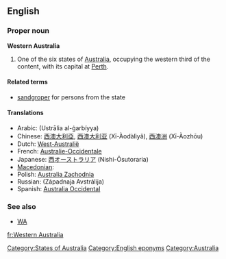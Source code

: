 {{wikipedia}}
==English==

===Proper noun===
'''Western Australia'''

# One of the six states of [[Australia]], occupying the western third of the content, with its capital at [[Perth]].

====Related terms====
* [[sandgroper]] {{italbrac|colloquial}} for persons from the state

====Translations====
* Arabic: {{Arab|[[أستراليا الغربية]]}} (Ustrālia al-ġarbíyya) {{f}}
* Chinese: [[西澳大利亞]], [[西澳大利亚]] (Xī-Àodàlìyǎ), [[西澳洲]] (Xī-Àozhōu)
* Dutch: [[West-Australië]]
* French: [[Australie-Occidentale]] {{f}}
* Japanese: [[西オーストラリア]] (Nishi-Ōsutoraria)
* [[Macedonian]]: {{t|mk|Западна Австралија|tr=Západna Avstrálija)|f|sc=Cyrl}}
* Polish: [[Australia Zachodnia]] {{f}}
* Russian: {{t|ru|Западная Австралия|f|sc=Cyrl}} (Západnaja Avstrálija)
* Spanish: [[Australia Occidental]]

===See also===
* [[WA]]

[[Category:States of Australia]]
[[Category:English eponyms]]
[[Category:Australia]]

[[fr:Western Australia]]
